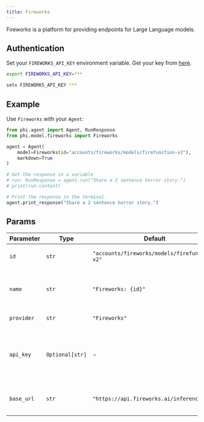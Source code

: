 ```yaml
---
title: Fireworks
---
```


Fireworks is a platform for providing endpoints for Large Language models.

## Authentication

Set your `FIREWORKS_API_KEY` environment variable. Get your key from [here](https://fireworks.ai/account/api-keys).

<CodeGroup>

```bash Mac
export FIREWORKS_API_KEY=***
```

```bash Windows
setx FIREWORKS_API_KEY ***
```

</CodeGroup>

## Example

Use `Fireworks` with your `Agent`:

<CodeGroup>

```python agent.py
from phi.agent import Agent, RunResponse
from phi.model.fireworks import Fireworks

agent = Agent(
    model=Fireworks(id="accounts/fireworks/models/firefunction-v2"),
    markdown=True
)

# Get the response in a variable
# run: RunResponse = agent.run("Share a 2 sentence horror story.")
# print(run.content)

# Print the response in the terminal
agent.print_response("Share a 2 sentence horror story.")

```

</CodeGroup>

## Params

| Parameter | Type | Default | Description |
|-----------|------|---------|-------------|
| `id` | `str` | `"accounts/fireworks/models/firefunction-v2"` | The specific model ID used for generating responses. |
| `name` | `str` | `"Fireworks: {id}"` | The name identifier for the agent. Defaults to "Fireworks: " followed by the model ID. |
| `provider` | `str` | `"Fireworks"` | The provider of the model. |
| `api_key` | `Optional[str]` | - | The API key for authenticating requests to the service. Retrieved from the environment variable FIREWORKS_API_KEY. |
| `base_url` | `str` | `"https://api.fireworks.ai/inference/v1"` | The base URL for making API requests to the Fireworks service. |
